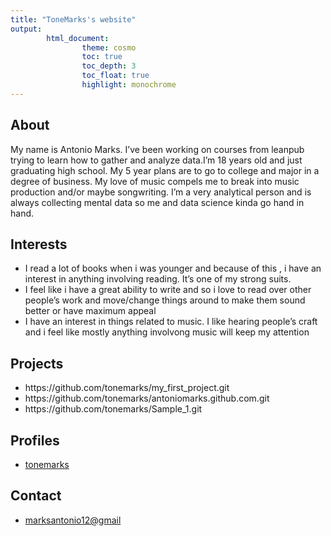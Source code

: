 ```yaml
--- 
title: "ToneMarks's website" 
output: 
        html_document: 
                theme: cosmo
                toc: true 
                toc_depth: 3 
                toc_float: true 
                highlight: monochrome
---
```

## About

My name is Antonio Marks. I've been working on courses from leanpub trying to learn how to gather and analyze data.I'm 18 years old and just graduating high school. My 5 year plans are to go to college and major in a degree of business. My love of music compels me to break into music production and/or maybe songwriting. I'm a very analytical person and is always collecting mental data so me and data science kinda go hand in hand. 

## Interests
 
* I read a lot of books when i was younger and because of this , i have an interest in anything involving reading. It's one of my strong suits.
* I feel like i have a great ability to write and so i love to read over other people's work and move/change things around to make them sound better or have maximum appeal
* I have an interest in things related to music. I like hearing people's craft and i feel like mostly anything involvong music will keep my attention
 
## Projects
 
* https://github.com/tonemarks/my_first_project.git
* https://github.com/tonemarks/antoniomarks.github.com.git
* https://github.com/tonemarks/Sample_1.git
 
## Profiles 
 
* [tonemarks](http://github.com/tonemarks)
 
## Contact
 
* [marksantonio12@gmail](mailto:marksantonio12@gmail.com)
